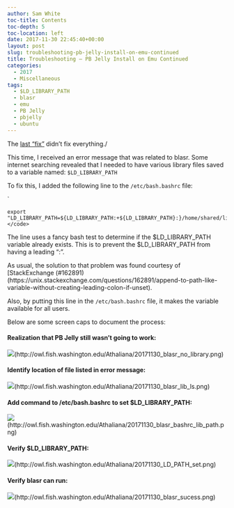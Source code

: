 ```yaml
---
author: Sam White
toc-title: Contents
toc-depth: 5
toc-location: left
date: 2017-11-30 22:45:40+00:00
layout: post
slug: troubleshooting-pb-jelly-install-on-emu-continued
title: Troubleshooting – PB Jelly Install on Emu Continued
categories:
  - 2017
  - Miscellaneous
tags:
  - $LD_LIBRARY_PATH
  - blasr
  - emu
  - PB Jelly
  - pbjelly
  - ubuntu
---
```


The [last "fix"](https://robertslab.github.io/sams-notebook/posts/2017/2017-11-21-troubleshooting-pb-jelly-install-on-emu/) didn't fix everything./

This time, I received an error message that was related to blasr. Some internet searching revealed that I needed to have various library files saved to a variable named: `$LD_LIBRARY_PATH`

To fix this, I added the following line to the `/etc/bash.bashrc` file:

`
    
    export "LD_LIBRARY_PATH=${LD_LIBRARY_PATH:+${LD_LIBRARY_PATH}:}/home/shared/lib:"</code>



The line uses a fancy bash test to determine if the $LD_LIBRARY_PATH variable already exists. This is to prevent the $LD_LIBRARY_PATH from having a leading ":".

As usual, the solution to that problem was found courtesy of [StackExchange (#162891)(https://unix.stackexchange.com/questions/162891/append-to-path-like-variable-without-creating-leading-colon-if-unset).

Also, by putting this line in the `/etc/bash.bashrc` file, it makes the variable available for all users.

Below are some screen caps to document the process:



#### Realization that PB Jelly still wasn't going to work:



![](https://owl.fish.washington.edu/Athaliana/20171130_blasr_no_library.png)(http://owl.fish.washington.edu/Athaliana/20171130_blasr_no_library.png)



#### Identify location of file listed in error message:



![](https://owl.fish.washington.edu/Athaliana/20171130_blasr_lib_ls.png)(http://owl.fish.washington.edu/Athaliana/20171130_blasr_lib_ls.png)



#### Add command to /etc/bash.bashrc to set $LD_LIBRARY_PATH:



![](https://owl.fish.washington.edu/Athaliana/20171130_blasr_bashrc_lib_path.png)(http://owl.fish.washington.edu/Athaliana/20171130_blasr_bashrc_lib_path.png)



#### Verify $LD_LIBRARY_PATH:



![](https://owl.fish.washington.edu/Athaliana/20171130_LD_PATH_set.png)(http://owl.fish.washington.edu/Athaliana/20171130_LD_PATH_set.png)



#### Verify blasr can run:



![](https://owl.fish.washington.edu/Athaliana/20171130_blasr_sucess.png)(http://owl.fish.washington.edu/Athaliana/20171130_blasr_sucess.png)

